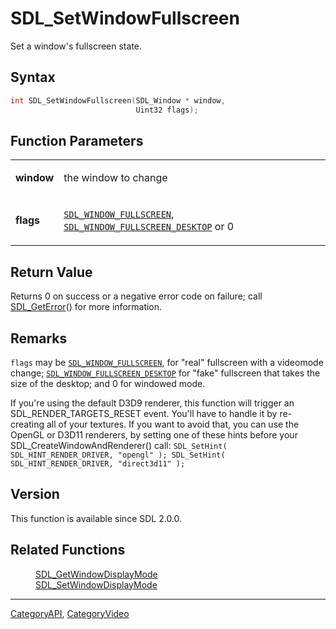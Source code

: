 = SDL_SetWindowFullscreen =

Set a window's fullscreen state.

== Syntax ==

<syntaxhighlight lang='c'>
int SDL_SetWindowFullscreen(SDL_Window * window,
                            Uint32 flags);
</syntaxhighlight>

== Function Parameters ==

{|
|'''window'''
|the window to change
|-
|'''flags'''
|<code>[[SDL_WINDOW_FULLSCREEN]]</code>, <code>[[SDL_WINDOW_FULLSCREEN_DESKTOP]]</code> or 0
|}

== Return Value ==

Returns 0 on success or a negative error code on failure; call
[[SDL_GetError]]() for more information.

== Remarks ==

<code>flags</code> may be <code>[[SDL_WINDOW_FULLSCREEN]]</code>, for
"real" fullscreen with a videomode change;
<code>[[SDL_WINDOW_FULLSCREEN_DESKTOP]]</code> for "fake" fullscreen that
takes the size of the desktop; and 0 for windowed mode.

If you're using the default D3D9 renderer, this function will trigger an SDL_RENDER_TARGETS_RESET event. You'll have to handle it by re-creating all of your textures.
If you want to avoid that, you can use the OpenGL or D3D11 renderers, by setting one of these hints before your SDL_CreateWindowAndRenderer() call:
<code>SDL_SetHint( SDL_HINT_RENDER_DRIVER, "opengl" );
SDL_SetHint( SDL_HINT_RENDER_DRIVER, "direct3d11" );</code>

== Version ==

This function is available since SDL 2.0.0.

== Related Functions ==

:[[SDL_GetWindowDisplayMode]]
:[[SDL_SetWindowDisplayMode]]

----
[[CategoryAPI]], [[CategoryVideo]]


